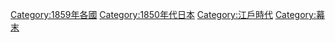 {{Portal|日本}}
{{Year category}}
{{Year by category
|m=1
|c=8
|d=5
|y=9
|cat=日本
|sortkey=Japan
|parent=19世纪各年日本
|subcat=1859年各國
}}
{{Commons category|1859 in Japan}}


[[Category:1859年各國|Category:1859年各國]]
[[Category:1850年代日本|Category:1850年代日本]]
[[Category:江戶時代|Category:江戶時代]]
[[Category:幕末|Category:幕末]]